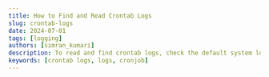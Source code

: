 ```yaml
---
title: How to Find and Read Crontab Logs
slug: crontab-logs
date: 2024-07-01
tags: [logging]
authors: [simran_kumari]
description: To read and find crontab logs, check the default system log files like /var/log/syslog or /var/log/cron. Learn how to locate, read, and analyze these logs using command-line tools, with insights on integrating with SigNoz for comprehensive monitoring.
keywords: [crontab logs, logs, cronjob]
---
```


<head>
<script
    type="application/ld+json"
    dangerouslySetInnerHTML={{ __html: JSON.stringify({
  "@context": "https://schema.org",
  "@type": "TechArticle",
  "headline": "How to find and read crontab logs",
  "alternativeHeadline": "A comprehensive guide to locating, reading, and analyzing crontab logs",
  "author": {
    "@type": "Person",
    "name": "Simran Kumari"
  },
  "publisher": {
    "@type": "Organization",
    "name": "SigNoz",
    "logo": {
      "@type": "ImageObject",
      "url": "https://signoz.io/img/SigNozLogo-orange.svg"
    }
  },
  "datePublished": "2024-07-01T00:00:00Z",
  "dateModified": "2024-07-01T00:00:00Z",
  "mainEntityOfPage": {
    "@type": "WebPage",
    "@id": "https://signoz.io/guides/crontab-logs/"
  },
  "description": "To read and find crontab logs, check the default system log files like /var/log/syslog or /var/log/cron. Learn how to locate, read, and analyze these logs using command-line tools, with insights on integrating with SigNoz for comprehensive monitoring.",
  "keywords": "crontab logs, logs, cronjob",
  "articleSection": "Technology",
  "inLanguage": "en",
  "isPartOf": {
    "@type": "Blog",
    "name": "SigNoz Blog",
    "url": "https://signoz.io/blog/"
  },
  "about": [
    {
      "@type": "Thing",
      "name": "Crontab",
      "description": "A Unix utility for scheduling and automating tasks"
    },
    {
      "@type": "Thing",
      "name": "System Logs",
      "description": "Records of system events and processes"
    },
    {
      "@type": "Thing",
      "name": "SigNoz",
      "description": "An open-source observability platform for monitoring applications"
    }
  ],
  "mentions": [
    {
      "@type": "SoftwareApplication",
      "name": "grep",
      "applicationCategory": "Command-line Tool"
    },
    {
      "@type": "SoftwareApplication",
      "name": "tail",
      "applicationCategory": "Command-line Tool"
    },
    {
      "@type": "SoftwareApplication",
      "name": "less",
      "applicationCategory": "Command-line Tool"
    }
  ],
  "mainEntity": {
    "@type": "FAQPage",
    "mainEntity": [
      {
        "@type": "Question",
        "name": "Where can I see the logs of crontab?",
        "acceptedAnswer": {
          "@type": "Answer",
          "text": "Crontab logs can usually be found in the system log file, typically located at /var/log/cron or /var/log/syslog, depending on your Linux distribution."
        }
      },
      {
        "@type": "Question",
        "name": "How to make a crontab log?",
        "acceptedAnswer": {
          "@type": "Answer",
          "text": "To enable logging for a specific crontab job, you can redirect the output of your cron command to a log file. For example: * * * * * {script path} >> {logfile path} 2>&1. This configuration logs both standard output and error output to the logfile specified in the logfile path."
        }
      },
      {
        "@type": "Question",
        "name": "How to check if a cron job ran successfully?",
        "acceptedAnswer": {
          "@type": "Answer",
          "text": "You can check the cron logs in /var/log/cron or /var/log/syslog to see if your job ran successfully. Look for entries corresponding to your cron job. Additionally, you can redirect the output of your cron job to a log file and check that file for success or error messages."
        }
      },
      {
        "@type": "Question",
        "name": "How to view crontab status?",
        "acceptedAnswer": {
          "@type": "Answer",
          "text": "To view the status of the cron service, you can use the command systemctl status cron."
        }
      },
      {
        "@type": "Question",
        "name": "How do I view cron entries?",
        "acceptedAnswer": {
          "@type": "Answer",
          "text": "To view the cron entries for the current user, use: crontab -l command."
        }
      },
      {
        "@type": "Question",
        "name": "How to check crontab edit history?",
        "acceptedAnswer": {
          "@type": "Answer",
          "text": "Crontab does not maintain an edit history by default. However, you can manually track changes by copying the crontab to a version-controlled file each time you edit it. For example: crontab -l > my_crontab_backup.txt."
        }
      },
      {
        "@type": "Question",
        "name": "Where is the crontab directory?",
        "acceptedAnswer": {
          "@type": "Answer",
          "text": "The crontab directory for user-specific cron jobs is typically located at /var/spool/cron/crontabs/ (on Debian-based systems) or /var/spool/cron/ (on Red Hat-based systems)."
        }
      },
      {
        "@type": "Question",
        "name": "How do I view crontab files in Linux?",
        "acceptedAnswer": {
          "@type": "Answer",
          "text": "To display the crontab entries for the current user, use crontab -l."
        }
      },
      {
        "@type": "Question",
        "name": "How to test a crontab job?",
        "acceptedAnswer": {
          "@type": "Answer",
          "text": "To test a crontab job, you can manually run the command defined in the cron job from the terminal to ensure it executes correctly. Additionally, you can set a temporary cron job with a short interval and monitor its execution."
        }
      },
      {
        "@type": "Question",
        "name": "How do I see all cron jobs running?",
        "acceptedAnswer": {
          "@type": "Answer",
          "text": "To see all cron jobs for all users, you can check the contents of /etc/crontab, the /etc/cron.d/ directory, and the user-specific crontab files in /var/spool/cron/ or /var/spool/cron/crontabs/."
        }
      },
      {
        "@type": "Question",
        "name": "How do I check my cron results?",
        "acceptedAnswer": {
          "@type": "Answer",
          "text": "Check the log file you've specified in your cron job for output. If no specific log file is defined, check the system logs (/var/log/cron or /var/log/syslog). Look for entries related to your cron job."
        }
      },
      {
        "@type": "Question",
        "name": "Where are crontab files stored?",
        "acceptedAnswer": {
          "@type": "Answer",
          "text": "Crontab files for individual users are typically stored in /var/spool/cron/crontabs/ (Debian-based) or /var/spool/cron/ (Red Hat-based). System-wide crontab files are located at /etc/crontab and /etc/cron.d/."
        }
      },
      {
        "@type": "Question",
        "name": "How to check crontab logs in Oracle Linux?",
        "acceptedAnswer": {
          "@type": "Answer",
          "text": "In Oracle Linux, crontab logs can be found in /var/log/cron or /var/log/messages. Use commands like tail, less, or cat to view these logs."
        }
      },
      {
        "@type": "Question",
        "name": "How do I view cron job logs in cPanel?",
        "acceptedAnswer": {
          "@type": "Answer",
          "text": "In cPanel, you can view cron job logs by navigating to the 'Cron Jobs' section and clicking on 'View Cron Job Logs.' This will show the output of your cron jobs if they have been configured to log their output."
        }
      }
    ]
  }
}) }}
  />
</head>

In Unix-like operating systems, the cron daemon is crucial for automating repetitive tasks. Whether you are running system maintenance scripts, performing data backups, or executing custom scripts, cron jobs ensure that these tasks are performed on schedule without manual intervention. However, to ensure that these automated processes run smoothly and effectively, it is vital to monitor their execution. This is where Crontab logs come into play.

By reading and analyzing Crontab logs, system administrators can verify the successful execution of scheduled tasks, identify any errors or failures, and optimize the performance of their cron jobs. This article explores the importance of Crontab logs, how to access and interpret them, and best practices for monitoring your cron jobs to maintain system reliability and efficiency.

## What are Crontab Logs?

Crontab logs are records generated by the cron daemon on Unix-like operating systems, capturing the execution details of scheduled tasks, known as cron jobs. These logs provide insights into when a cron job was executed, whether it ran successfully, and any errors or output generated during its execution. By examining Crontab logs, system administrators can track and verify the performance of automated tasks.

### Why Monitor Crontab Logs?

Monitoring Crontab logs is crucial for maintaining the reliability and efficiency of automated tasks on Unix-like systems. For instance, consider a backup script scheduled to run nightly. If this script fails silently due to an error, critical data might not be backed up, leading to potential data loss. By regularly checking Crontab logs, system administrators can quickly detect and address such failures, ensuring that all scheduled tasks are executed successfully.

## How to Access and Read Crontab Logs

Accessing and reading Crontab logs involves locating the log files where cron job execution details are stored and using command-line tools to view these logs.

The location of Crontab logs can vary based on the operating system:

- Linux (Ubuntu/Debian): `/var/log/syslog` or `/var/log/cron.log`
- Linux (Red Hat/CentOS): `/var/log/cron`
- macOS: `/var/log/system.log`
- FreeBSD: `/var/log/cron`
- Windows WSL (Windows Subsystem for Linux): Logs are typically found in the same locations as their Linux counterparts depending on the Linux distribution used in WSL. For instance:
  - Ubuntu on WSL: `/var/log/syslog` or `/var/log/cron.log`
  - Debian on WSL: `/var/log/syslog` or `/var/log/cron.log`
  - CentOS on WSL: `/var/log/cron`

For WSL, you can access and read these logs using standard Linux commands. However, ensure you have permission to view these log files using `sudo` if required.

### Viewing Crontab Logs via Command Line

You can use command-line tools like `grep`, `tail`, and `less` to view crontab logs.

Below are examples of accessing and reading Crontab logs on different systems.

On Ubuntu/Debian

1. View all cron job entries in syslog:

   ```bash
   grep CRON /var/log/syslog
   ```

   <Figure
     src="/img/guides/2024/07/crontab-logs-9c1cc39e-ffc7-4d9b-bcad-b03d71bdaa34.webp"
     alt="Syslog cronjob entries - Ubuntu"
     caption="Syslog cronjob entries - Ubuntu"
   />
   <br></br>2. View the latest cron log entries using `tail`:

   ```bash
   tail -f /var/log/syslog | grep CRON
   ```

   <Figure
     src="/img/guides/2024/07/crontab-logs-Untitled.webp"
     alt="Latest cronjob log entries - Ubuntu"
     caption="Latest cronjob log entries - Ubuntu"
   />
   <br></br>3. Use `less` for detailed log examination:

   ```bash
   less /var/log/syslog | grep CRON
   ```

   <Figure
     src="/img/guides/2024/07/crontab-logs-Untitled%201.webp"
     alt="Detailed cronjob logs - Ubuntu"
     caption="Detailed cronjob logs - Ubuntu"
   />
   <br></br>On Red Hat/CentOS

Similar commands can be followed for RedHat/CentOS operating systems by just changing the file location. Below are the commands:

1. View all cron job entries in the cron log:

   ```bash
   grep CRON /var/log/cron
   ```

   <Figure
     src="/img/guides/2024/07/crontab-logs-Untitled%202.webp"
     alt="Syslog cronjob entries - RedHat"
     caption="Syslog cronjob entries - RedHat"
   />
   <br></br>2. View the latest cron log entries using `tail`:

   ```bash
   tail -f /var/log/cron
   ```

   <Figure
     src="/img/guides/2024/07/crontab-logs-image.webp"
     alt="Latest cronjob log entries - RedHat"
     caption="Latest cronjob log entries - RedHat"
   />
   <br></br>3. Use `less` for detailed log examination:

   ```bash
   less /var/log/cron
   ```

   <Figure
     src="/img/guides/2024/07/crontab-logs-image2.webp"
     alt="Detailed cronjob log entries - RedHat"
     caption="Detailed cronjob log entries - RedHat"
   />
   <br></br>

### Creating Custom Crontab Logs

Creating custom Crontab logs involves redirecting the output of your cron jobs to specific log files. This can help organize logs and make monitoring and troubleshooting cron jobs easier.

1. Create a `script.sh` for the cron job using any editor.

   <Figure
     src="/img/guides/2024/07/crontab-logs-Untitled%203.webp"
     alt="Using `vi` editor for custom crontab log script"
     caption="Using `vi` editor for custom crontab log script"
   />
   <br></br>
   ```bash #!/bin/bash echo "Custom Log - $(date): Current time" ```

1. Make the `script.sh` file executable.

   ```bash
   chmod +x script.sh
   ```

   <Figure
     src="/img/guides/2024/07/crontab-logs-Untitled%204.webp"
     alt="Making custom crontab logs creation script executable"
     caption="Making custom crontab logs creation script executable"
   />
   <br></br>2. Open your Crontab file for editing:

   ```bash
   crontab -e
   ```

   <Figure
     src="/img/guides/2024/07/crontab-logs-Untitled%205.webp"
     alt="Opening Crontab file"
     caption="Opening Crontab file"
   />
   <br></br>3. Add a cron job with custom logging:

   ```bash
   * * * * * /root/script.sh >> /var/log/custom_log.log 2>&1
   ```

   This line schedules `script.sh` to run at 2 AM daily, redirecting both standard output and error output to `custom_log.log`.

### How to Check If a Cron Job Ran Successfully

To check if a cron job ran successfully, you can examine the exit status and the log output. A successful cron job typically exits with a status code of `0`.

1. Check the last 10 logs of the log file:

   ```bash
   tail -n 10 /var/log/custom_log.log
   ```

   <Figure
     src="/img/guides/2024/07/crontab-logs-Untitled%206.webp"
     alt="Latest cronjob log entries"
     caption="Latest cronjob log entries"
   />
   <br></br>2. Add an exit status check in your script:

The script below logs a custom message with the current time, checks if the logging command succeeded, and then logs a success or failure message accordingly with the current date and time.

```bash
#!/bin/bash

echo "Custom Log - $(date): Current time"

if [ $? -eq 0 ]; then
    echo "$(date +"[%a %b %d %H:%M:%S %Y]") Script run successfully"
else
    echo "$(date +"[%a %b %d %H:%M:%S %Y]") Script failed"
fi
```

### Checking Timestamps in Log Files

Timestamps in log files indicate when each cron job was executed. This helps verify the execution times and identify any delays or issues.

1. View the latest entries in the log file:

   ```bash
   tail -n 10 /var/log/custom_log.log
   ```

   <Figure
     src="/img/guides/2024/07/crontab-logs-Untitled%207.webp"
     alt="Latest cronjob log entries with timestamp"
     caption="Latest cronjob log entries with timestamp"
   />
   <br></br>Each log entry should include a timestamp indicating when the job was executed.

2. Example log entry with timestamp:

   ```bash
   [Wed Jun 23 02:00:01 2023] Script executed successfully
   ```

### Using Cron Output and Error Logs

Cron jobs can generate both output and error logs. By default, these are emailed to the user running the cron job. You can redirect these outputs to specific files for easier monitoring.

1. Redirect standard output and error to separate files:

   ```bash
   * * * * * /root/script.sh >> /var/log/custom_log.log 2>> /var/log/custom_error.log
   ```

2. Example script with logging:

   ```bash
   #!/bin/bash

   echo "Custom Log - $(date): Current time"

   cal
   stamp
   if [ $? -eq 0 ]; then
       echo "$(date +"[%a %b %d %H:%M:%S %Y]") Script run successfully"
   else
       echo "$(date +"[%a %b %d %H:%M:%S %Y]") Script failed"
   fi
   ```

3. Check the output and error logs.

   ```bash
   tail -n 10 /var/log/custom_log.log
   ```

   <Figure
     src="/img/guides/2024/07/crontab-logs-Untitled%208.webp"
     alt="Latest entries of cronjob output logs"
     caption="Latest entries of cronjob output logs"
   />
   <br></br>

   ```bash
   tail -n 10 /var/log/custom_error.log
   ```

   <Figure
     src="/img/guides/2024/07/crontab-logs-Untitled%209.webp"
     alt="Latest entries of cronjob error logs"
     caption="Latest entries of cronjob error logs"
   />
   <br></br>By following these practices, you can create custom Crontab logs, check the success of
   your cron jobs, verify timestamps, and effectively manage output and error logs. This helps you
   maintain and troubleshoot your automated tasks efficiently.

## Monitoring Crontab Logs with SigNoz

Monitoring Crontab logs is essential for administrators and developers to ensure the reliable execution of scheduled tasks and to diagnose issues promptly when they arise. SigNoz offers distinct advantages over other monitoring solutions for this purpose.

As an open-source observability platform, SigNoz not only provides capabilities for monitoring logs, metrics, and traces but also offers centralized visibility and robust analysis tools specifically tailored for monitoring Crontab logs. Its integration allows users to efficiently track and manage scheduled task executions, proactively detect anomalies, and optimize performance. Additionally, SigNoz's extensible nature and community support make it a compelling choice for those looking to customize their monitoring solutions while keeping costs manageable.

### How to Connect Crontab Logs to SigNoz

To connect your crontab logs to SigNoz, you will need a SigNoz cloud account. This account will provide you with access to the SigNoz platform, where you can configure and view your logs. You can create one [here](https://signoz.io/teams/).

Once your account has been created, follow the next steps to send the crontab logs:

Specify the Data Source for Crontab Logs

1. To send your crontab logs to SigNoz, you need to specify the data source from which the logs originate. To do this, log into your SigNoz cloud account and navigate to the “Get Started” tab.

<Figure
  src="/img/guides/2024/07/crontab-logs-Untitled%2010.webp"
  alt="Get Started with SigNoz cloud"
  caption="Get Started with SigNoz cloud"
/>
<br></br>1. Next, you need to select your use case, here its `Logs Management`.{' '}

<Figure
  src="/img/guides/2024/07/crontab-logs-Untitled%2011.webp"
  alt="Selecting a use-case to work with using SigNoz"
  caption="Selecting a use-case to work with using SigNoz"
/>
<br></br>1. Under Logs Management, you need to select the source of our data, for crontab logs
choose `Syslogs`.{' '}

<Figure
  src="/img/guides/2024/07/crontab-logs-Untitled%2012.webp"
  alt="Selecting Data source for monitoring using SigNoz"
  caption="Selecting Data source for monitoring using SigNoz"
/>
<br></br>1. You also need to select the environment based on your system specifications and move to
the next steps.

<Figure
  src="/img/guides/2024/07/crontab-logs-Untitled%2013.webp"
  alt="Selecting Environment from which logs will be sent to SigNoz"
  caption="Selecting Environment from which logs will be sent to SigNoz"
/>
<br></br>Setup OpenTelemetry Binary as an agent

On clicking the `Continue to Next Step` button you will see the next set of steps to follow.

<Figure
  src="/img/guides/2024/07/crontab-logs-Untitled%2014.webp"
  alt="Steps to set up Otel-Collector"
  caption="Steps to set up Otel-Collector"
/>
<br></br>The same steps will be followed with some tweaks.{' '}

1. Download otel-collector tar.gz using the following command:

```bash
wget https://github.com/open-telemetry/opentelemetry-collector-releases/releases/download/v0.88.0/otelcol-contrib_0.88.0_linux_amd64.tar.gz
```

<Figure
  src="/img/guides/2024/07/crontab-logs-Untitled%2015.webp"
  alt="Downloading Otel-Collector"
  caption="Downloading Otel-Collector"
/>
<br></br>1. Extract otel-collector tar.gz to the `otelcol-contrib` folder using the command
specified below:

```bash
mkdir otelcol-contrib && tar xvzf otelcol-contrib_0.88.0_linux_amd64.tar.gz -C otelcol-contrib
```

<Figure
  src="/img/guides/2024/07/crontab-logs-Untitled%2016.webp"
  alt="Extracting Otel-collector tar file"
  caption="Extracting Otel-collector tar file"
/>
<br></br>1. Create config.yaml in folder otelcol-contrib with the below content in it.

<Figure
  src="/img/guides/2024/07/crontab-logs-Untitled%2017.webp"
  alt="Creating config file for Otel-collector"
  caption="Creating config file for Otel-collector"
/>
<br></br>
```yaml receivers: otlp: protocols: grpc: endpoint: 0.0.0.0:4317 http: endpoint: 0.0.0.0:4318
hostmetrics: collection_interval: 60s scrapers: cpu: {}
disk: {}
load: {}
filesystem: {}
memory: {}
network: {}
paging: {}
process: mute_process_name_error: true mute_process_exe_error: true mute_process_io_error: true
processes: {}
prometheus: config: global: scrape_interval: 60s scrape_configs: - job_name: otel-collector-binary
static_configs: - targets: # - localhost:8888 syslog: tcp: listen_address: '0.0.0.0:54527' protocol:
rfc3164 location: UTC operators: - type: move from: attributes.message to: body filelog: include: [
/var/log/custom_log.log ] # Update with your actual log file path start_at: end

processors:
batch:
send_batch_size: 1000
timeout: 10s
resourcedetection:
detectors: [env, system]
timeout: 2s
system:
hostname_sources: [os]

extensions:
health_check:
endpoint: "0.0.0.0:13134"
zpages:
endpoint: "127.0.0.1:55680"

exporters:
otlp:
endpoint: "cloud endpoint goes here"
tls:
insecure: false
headers:
"signoz-access-token": "access token goes here"

service:
telemetry:
metrics:
address: 0.0.0.0:8888 # Metrics telemetry address
extensions: [health_check, zpages]
pipelines:
metrics:
receivers: [otlp]
processors: [batch]
exporters: [otlp]
metrics/internal:
receivers: [prometheus, hostmetrics] # Ensure receivers are defined
processors: [resourcedetection, batch]
exporters: [otlp]
traces:
receivers: [otlp]
processors: [batch]
exporters: [otlp]
logs:
receivers: [otlp, syslog, filelog] # Include filelog receiver here
processors: [batch]
exporters: [otlp]

````

You can update the access token and endpoint with the values specified in the Otel-collector Setup step.

Note: Crontab logs are not added by default to the system logs, so you need to define the output file where your crontab logs are stored under the `filelog` section.

1. To run otel-collector, run the following command inside the `otelcol-contrib` directory:

```bash
./otelcol-contrib --config ./config.yaml &> otelcol-output.log & echo "$!" > otel-pid
````

<Figure
  src="/img/guides/2024/07/crontab-logs-Untitled%2018.webp"
  alt="Untitled"
  caption="Untitled"
/>

Modify the `rsyslog.conf` file

1. Open your `rsyslog.conf` file present inside `/etc/` by running the following command :

```bash
sudo vim /etc/rsyslog.conf
```

1. Update your `rsyslog.conf` file with the following content

```bash
template(
  name="UTCTraditionalForwardFormat"
  type="string"
  string="<%PRI%>%TIMESTAMP:::date-utc% %HOSTNAME% %syslogtag:1:32%%msg:::sp-if-no-1st-sp%%msg%"
)

*.* action(type="omfwd" target="0.0.0.0" port="54527" protocol="tcp" template="UTCTraditionalForwardFormat")
```

Note: Here, it is assumed that you are running the Otel binary on the same host. If not, the value of the target might change depending on your environment.

To learn more about collecting syslog logs in SigNoz, you can visit the [documentation](https://signoz.io/docs/userguide/collecting_syslogs/#collect-syslogs-in-signoz-cloud).

Check Service Status

1. Restart your rsyslog service by running

```bash
sudo systemctl restart rsyslog.service
```

<Figure
  src="/img/guides/2024/07/crontab-logs-Untitled%2019.webp"
  alt="Restarting rsyslog service"
  caption="Restarting rsyslog service"
/>
<br></br>1. Check the status of your service. Make sure your service is in an active state.{' '}

```bash
sudo systemctl status rsyslog.service
```

<Figure
  src="/img/guides/2024/07/crontab-logs-Untitled%2020.webp"
  alt="Status of rsyslog service"
  caption="Status of rsyslog service"
/>
<br></br>Once things are up and running, you can click on `Done` button of the SigNoz steps and you
will be redirected to `Logs Explorer` where you will see your logs getting updated.

<Figure
  src="/img/guides/2024/07/crontab-logs-Untitled%2021.webp"
  alt="SigNoz Logs Explorer"
  caption="SigNoz Logs Explorer"
/>
<br></br>You can expand the logs and see the various attributes associated with them. You can also
filter logs based on the attributes and their values.

<Figure
  src="/img/guides/2024/07/crontab-logs-Untitled%2022.webp"
  alt="Log Attributes Section in SigNoz Dashboard"
  caption="Log Attributes Section in SigNoz Dashboard"
/>
<br></br>For example, say you redirect output from various files to SigNoz , and now you want to
filter logs associated with a particular logfile, you can filter based on query
`log.file.name=custom_log.log` or any other file name.

<Figure
  src="/img/guides/2024/07/crontab-logs-Untitled%2023.webp"
  alt="Filtering logs in SigNoz Log Explorer"
  caption="Filtering logs in SigNoz Log Explorer"
/>
<br></br>From the below image, you can see that no data is returned as there are no logs associated
with the file name `custom.log` .

<Figure
  src="/img/guides/2024/07/crontab-logs-Untitled%2024.webp"
  alt="No data was found based on the search query passed in the SigNoz Dashboard"
  caption="No data was found based on the search query passed in the SigNoz Dashboard"
/>
<br></br>

### Benefits of Monitoring and Analyzing Crontab Logs with SigNoz

Using SigNoz for Monitoring and Analyzing Crontab Logs offers several benefits:

- Centralized Logging: SigNoz consolidates all your crontab logs in one place, making it easier to monitor and manage them.
- Real-Time Monitoring: Provides real-time insights into the status of your cron jobs, helping you quickly identify and resolve issues.
- Alerting: Configurable alerts notify you of failures or anomalies in your cron jobs, ensuring timely intervention.
- Visualization: Offers intuitive dashboards and visualizations that make it easier to analyze cron job performance and trends.
- Search and Filter: Advanced search and filtering capabilities allow you to quickly find specific logs or patterns.

## Conclusion

This guide outlines the importance of crontab logs, their location, and how to effectively access and analyze them for monitoring and troubleshooting automated tasks in Unix-like operating systems.

Some key takeaways:

- Crontab logs are crucial for monitoring and troubleshooting automated tasks in Unix-like operating systems.
- Crontab logs can be found in system log files, often in `/var/log/syslog` or `/var/log/cron`.
- Use command-line tools like `grep`, `tail`, and `less` to access and analyze crontab logs.
- Custom crontab logs can be created by redirecting the output of cron jobs to specific log files.
- To check the success of cron jobs, the exit statuses and timestamps in log files can be examined.
- Crontab logs can be integrated with monitoring tools like SigNoz for enhanced log management and analysis.

## FAQs

### Where can I see the logs of crontab?

Crontab logs can usually be found in the system log file, typically located at `/var/log/cron` or `/var/log/syslog`, depending on your Linux distribution.

### How to make a crontab log?

To enable logging for a specific crontab job, you can redirect the output of your cron command to a log file. For example: `* * * * * {srcipt path} >> {logfile path} 2>&1`

This configuration logs both standard output and error output to the logfile specified in the logfile path.

### How to check if a cron job ran successfully?

You can check the cron logs in `/var/log/cron` or `/var/log/syslog` to see if your job ran successfully. Look for entries corresponding to your cron job. Additionally, you can redirect the output of your cron job to a log file and check that file for success or error messages.

### How to view crontab status?

To view the status of the cron service, you can use the command `systemctl status cron` .

### How do I view cron entries?

To view the cron entries for the current user, use: `crontab -l` command.

### How to check crontab edit history?

Crontab does not maintain an edit history by default. However, you can manually track changes by copying the crontab to a version-controlled file each time you edit it. For example: `crontab -l > my_crontab_backup.txt` .

### Where is the crontab directory?

The crontab directory for user-specific cron jobs is typically located at `/var/spool/cron/crontabs/` (on Debian-based systems) or `/var/spool/cron/` (on Red Hat-based systems).

### How do I view crontab files in Linux?

To display the crontab entries for the current user, use `crontab -l` .

### How to test a crontab job?

To test a crontab job, you can manually run the command defined in the cron job from the terminal to ensure it executes correctly. Additionally, you can set a temporary cron job with a short interval and monitor its execution.

### How do I see all cron jobs running?

To see all cron jobs for all users, you can check the contents of `/etc/crontab`, the `/etc/cron.d/` directory, and the user-specific crontab files in `/var/spool/cron/` or `/var/spool/cron/crontabs/`.

### How do I check my cron results?

Check the log file you’ve specified in your cron job for output. If no specific log file is defined, check the system logs (`/var/log/cron` or `/var/log/syslog`). Look for entries related to your cron job.

### Where are crontab files stored?

Crontab files for individual users are typically stored in `/var/spool/cron/crontabs/` (Debian-based) or `/var/spool/cron/` (Red Hat-based). System-wide crontab files are located at `/etc/crontab` and `/etc/cron.d/`.

### How to check crontab logs in Oracle Linux?

In Oracle Linux, crontab logs can be found in `/var/log/cron` or `/var/log/messages`. Use commands like `tail`, `less`, or `cat` to view these logs.

### How do I view cron job logs in cPanel?

In cPanel, you can view cron job logs by navigating to the "Cron Jobs" section and clicking on "View Cron Job Logs." This will show the output of your cron jobs if they have been configured to log their output.

---

## Resources

- [Log Management using SigNoz](https://signoz.io/docs/userguide/logs/)
- [Collecting Syslogs using SigNoz](https://signoz.io/docs/userguide/collecting_syslogs/)
- [Collecting Logs from Files and Monitoring using SigNoz](https://signoz.io/docs/userguide/collect_logs_from_file/)
